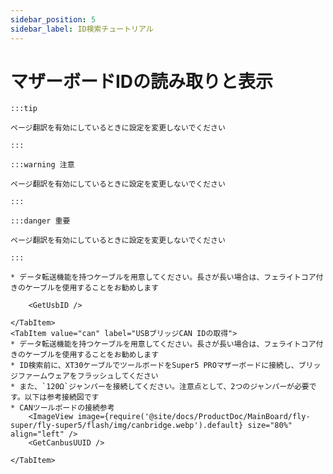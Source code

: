 ```yaml
---
sidebar_position: 5
sidebar_label: ID検索チュートリアル
---
```










# マザーボードIDの読み取りと表示

    :::tip

    ページ翻訳を有効にしているときに設定を変更しないでください

    :::

    :::warning 注意

    ページ翻訳を有効にしているときに設定を変更しないでください

    :::

    :::danger 重要

    ページ翻訳を有効にしているときに設定を変更しないでください

    :::

<Tabs>
    <TabItem value="usb" label="USB IDの取得" default>
        
    * データ転送機能を持つケーブルを用意してください。長さが長い場合は、フェライトコア付きのケーブルを使用することをお勧めします
    
        <GetUsbID />
        
    </TabItem>
    <TabItem value="can" label="USBブリッジCAN IDの取得">
    * データ転送機能を持つケーブルを用意してください。長さが長い場合は、フェライトコア付きのケーブルを使用することをお勧めします
    * ID検索前に、XT30ケーブルでツールボードをSuper5 PROマザーボードに接続し、ブリッジファームウェアをフラッシュしてください
    * また、`120Ω`ジャンパーを接続してください。注意点として、2つのジャンパーが必要です。以下は参考接続図です
    * CANツールボードの接続参考
        <ImageView image={require('@site/docs/ProductDoc/MainBoard/fly-super/fly-super5/flash/img/canbridge.webp').default} size="80%" align="left" />   
        <GetCanbusUUID />

    </TabItem>
</Tabs>